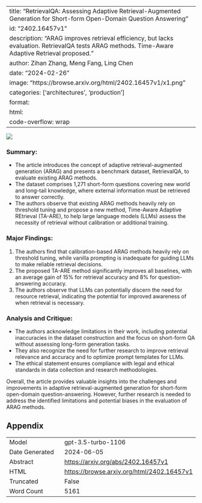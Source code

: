 
---
title: "RetrievalQA: Assessing Adaptive Retrieval-Augmented Generation for Short-form Open-Domain Question Answering"
id: "2402.16457v1"
description: "ARAG improves retrieval efficiency, but lacks evaluation. RetrievalQA tests ARAG methods. Time-Aware Adaptive Retrieval proposed."
author: Zihan Zhang, Meng Fang, Ling Chen
date: "2024-02-26"
image: "https://browse.arxiv.org/html/2402.16457v1/x1.png"
categories: ['architectures', 'production']
format:
  html:
    code-overflow: wrap
---

![](https://browse.arxiv.org/html/2402.16457v1/x1.png)

### Summary:
- The article introduces the concept of adaptive retrieval-augmented generation (ARAG) and presents a benchmark dataset, RetrievalQA, to evaluate existing ARAG methods.
- The dataset comprises 1,271 short-form questions covering new world and long-tail knowledge, where external information must be retrieved to answer correctly.
- The authors observe that existing ARAG methods heavily rely on threshold tuning and propose a new method, Time-Aware Adaptive REtrieval (TA-ARE), to help large language models (LLMs) assess the necessity of retrieval without calibration or additional training.

### Major Findings:
1. The authors find that calibration-based ARAG methods heavily rely on threshold tuning, while vanilla prompting is inadequate for guiding LLMs to make reliable retrieval decisions.
2. The proposed TA-ARE method significantly improves all baselines, with an average gain of 15% for retrieval accuracy and 8% for question-answering accuracy.
3. The authors observe that LLMs can potentially discern the need for resource retrieval, indicating the potential for improved awareness of when retrieval is necessary.

### Analysis and Critique:
- The authors acknowledge limitations in their work, including potential inaccuracies in the dataset construction and the focus on short-form QA without assessing long-form generation tasks.
- They also recognize the need for further research to improve retrieval relevance and accuracy and to optimize prompt templates for LLMs.
- The ethical statement ensures compliance with legal and ethical standards in data collection and research methodologies.

Overall, the article provides valuable insights into the challenges and improvements in adaptive retrieval-augmented generation for short-form open-domain question-answering. However, further research is needed to address the identified limitations and potential biases in the evaluation of ARAG methods.

## Appendix

|          |          |
|----------|----------|
| Model     | gpt-3.5-turbo-1106       |
| Date Generated     | 2024-06-05       |
| Abstract | [https://arxiv.org/abs/2402.16457v1](https://arxiv.org/abs/2402.16457v1)        |
| HTML     | [https://browse.arxiv.org/html/2402.16457v1](https://browse.arxiv.org/html/2402.16457v1)       |
| Truncated       | False       |
| Word Count       | 5161       |